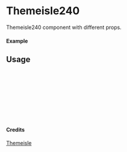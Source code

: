 
<Meta of={Themeisle240} title="Themeisle/Themeisle240" />

# Themeisle240

Themeisle240 component with different props.

#### Example

<Canvas of={Themeisle240.Primary} />

## Usage

```ts
import { Themeisle240 } from "yadl-ui";

const Example = () => {
  return (
      <Themeisle240 />
  );
};

export default Example;
```

#### Credits
[Themeisle](https://themeisle.com/illustrations/)
